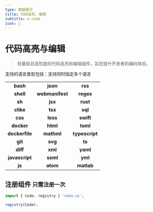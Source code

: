 ```yaml
---
type: 数据展示
title: 代码高亮、编辑
subtitle: n-code
icon: 🌷
---
```


# 代码高亮与编辑

> 轻量级且高性能的代码高亮和编辑组件，旨在提升开发者的编码体验。

支持的语言类型包括：支持同时指定多个语言

|                |                 |                |
| :------------: | :-------------: | :------------: |
|    **bash**    |    **json**     |    **rss**     |
|   **shell**    | **webmanifest** |   **regex**    |
|     **sh**     |     **jsx**     |    **rust**    |
|   **clike**    |     **tsx**     |    **sql**     |
|    **css**     |    **less**     |   **swift**    |
|   **docker**   |    **html**     |    **toml**    |
| **dockerfile** |   **mathml**    | **typescript** |
|    **git**     |     **svg**     |     **ts**     |
|    **diff**    |     **xml**     |    **yaml**    |
| **javascript** |    **ssml**     |    **yml**     |
|     **js**     |    **atom**     |   **matlab**   |

## 注册组件 `只需注册一次`

```js
import { Code, registry } 'neko-ui';

registry(Code);
```
